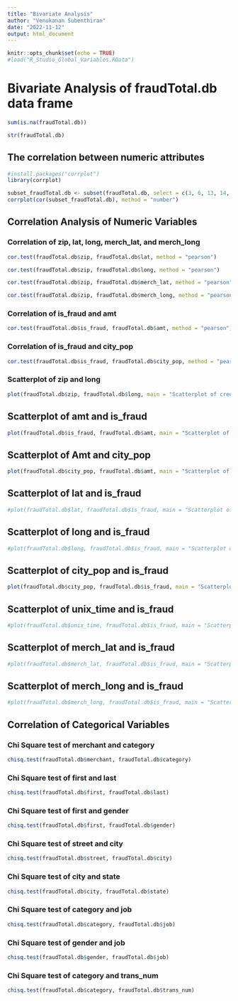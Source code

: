 ```yaml
---
title: "Bivariate Analysis"
author: "Venukanan Subenthiran"
date: "2022-11-12"
output: html_document
---
```


```r
knitr::opts_chunk$set(echo = TRUE)
#load("R_Studio_Global_Variables.RData")
```

# Bivariate Analysis of fraudTotal.db data frame

```r
sum(is.na(fraudTotal.db))
```

```r
str(fraudTotal.db)
```



## The correlation between numeric attributes
```r
#install.packages("corrplot")
library(corrplot)

subset_fraudTotal.db <- subset(fraudTotal.db, select = c(3, 6, 13, 14, 15, 16, 20, 21, 22, 23))
corrplot(cor(subset_fraudTotal.db), method = "number")


```

## Correlation Analysis of Numeric Variables

### Correlation of zip, lat, long, merch_lat, and merch_long
```r

cor.test(fraudTotal.db$zip, fraudTotal.db$lat, method = "pearson")

cor.test(fraudTotal.db$zip, fraudTotal.db$long, method = "pearson")

cor.test(fraudTotal.db$zip, fraudTotal.db$merch_lat, method = "pearson")

cor.test(fraudTotal.db$zip, fraudTotal.db$merch_long, method = "pearson")

```
### Correlation of is_fraud and amt
```r

cor.test(fraudTotal.db$is_fraud, fraudTotal.db$amt, method = "pearson")

```
### Correlation of is_fraud and city_pop
```r

cor.test(fraudTotal.db$is_fraud, fraudTotal.db$city_pop, method = "pearson")

```





### Scatterplot of zip and long

```r
plot(fraudTotal.db$zip, fraudTotal.db$long, main = "Scatterplot of credit card Number and Is Fraud", xlab = "Zip Code", ylab = "Longitude")
```

## Scatterplot of amt and is_fraud

```r
plot(fraudTotal.db$is_fraud, fraudTotal.db$amt, main = "Scatterplot of amount and Is Fraud", xlab = "Amount", ylab = "Is Fraud")
```

## Scatterplot of Amt and city_pop

```r
plot(fraudTotal.db$city_pop, fraudTotal.db$amt, main = "Scatterplot of City Population vs Amount", xlab = "City Population", ylab = "Amount")
```

## Scatterplot of lat and is_fraud

```r
#plot(fraudTotal.db$lat, fraudTotal.db$is_fraud, main = "Scatterplot of credit card Number and Is Fraud", xlab = "Transaction Date and Time", ylab = "Is Fraud")
```

## Scatterplot of long and is_fraud

```r
#plot(fraudTotal.db$long, fraudTotal.db$is_fraud, main = "Scatterplot of credit card Number and Is Fraud", xlab = "Transaction Date and Time", ylab = "Is Fraud")
```

## Scatterplot of city_pop and is_fraud

```r
plot(fraudTotal.db$city_pop, fraudTotal.db$is_fraud, main = "Scatterplot of credit card Number and Is Fraud", xlab = "Transaction Date and Time", ylab = "Is Fraud")
```

## Scatterplot of unix_time and is_fraud

```r
#plot(fraudTotal.db$unix_time, fraudTotal.db$is_fraud, main = "Scatterplot of credit card Number and Is Fraud", xlab = "Transaction Date and Time", ylab = "Is Fraud")
```

## Scatterplot of merch_lat and is_fraud

```r
#plot(fraudTotal.db$merch_lat, fraudTotal.db$is_fraud, main = "Scatterplot of credit card Number and Is Fraud", xlab = "Transaction Date and Time", ylab = "Is Fraud")
```

## Scatterplot of merch_long and is_fraud

```r
#plot(fraudTotal.db$merch_long, fraudTotal.db$is_fraud, main = "Scatterplot of credit card Number and Is Fraud", xlab = "Transaction Date and Time", ylab = "Is Fraud")
```








## Correlation of Categorical Variables

### Chi Square test of merchant and category
```r

chisq.test(fraudTotal.db$merchant, fraudTotal.db$category)

```
### Chi Square test of first and last
```r

chisq.test(fraudTotal.db$first, fraudTotal.db$last)

```
### Chi Square test of first and gender
```r

chisq.test(fraudTotal.db$first, fraudTotal.db$gender)

```
### Chi Square test of street and city
```r

chisq.test(fraudTotal.db$street, fraudTotal.db$city)

```

### Chi Square test of city and state
```r

chisq.test(fraudTotal.db$city, fraudTotal.db$state)

```


### Chi Square test of category and job
```r

chisq.test(fraudTotal.db$category, fraudTotal.db$job)

```

### Chi Square test of gender and job
```r

chisq.test(fraudTotal.db$gender, fraudTotal.db$job)

```

### Chi Square test of category and trans_num
```r

chisq.test(fraudTotal.db$category, fraudTotal.db$trans_num)

```